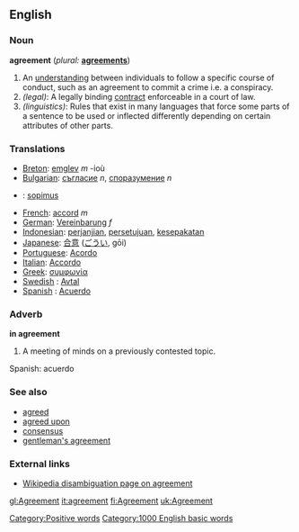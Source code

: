 ==English==

===Noun===
'''agreement'''  (''plural:'' '''[[agreements]]''')
# An [[understanding]] between individuals to follow a specific course of conduct, such as an agreement to commit a crime i.e. a conspiracy.
# ''(legal)'': A legally binding [[contract]] enforceable in a court of law.
# ''(linguistics)'': Rules that exist in many languages that force some parts of a sentence to be used or inflected differently depending on certain attributes of other parts.

=== Translations ===
*[[Breton]]: [[emglev]] ''m'' -ioù
*[[Bulgarian]]: [[съгласие]] ''n'', [[споразумение]] ''n''
*{{fi}}: [[sopimus]]
*[[French]]: [[accord]] ''m''
*[[German]]: [[Vereinbarung]] ''f''
*[[Indonesian]]: [[janji|perjanjian]], [[setuju|persetujuan]], [[sepakat|kesepakatan]]
*[[Japanese]]: [[合意]] ([[ごうい]], gōi)
*[[Portuguese]]: [[Acordo]]
*[[Italian]]: [[Accordo]]
*[[Greek]]: [[συμφωνία]]
*[[Swedish]] : [[Avtal]]
*[[Spanish]] : [[Acuerdo]]

===Adverb===
'''in agreement'''
# A meeting of minds on a previously contested topic.
Spanish: acuerdo

===See also===
*[[agreed]]
*[[agreed upon]]
*[[consensus]]
*[[gentleman's agreement]]

===External links===
*[[w:agreement|Wikipedia disambiguation page on agreement]]

[[Category:Positive words]]
[[Category:1000 English basic words]]

[[gl:Agreement]]
[[it:agreement]]
[[fi:Agreement]]
[[uk:Agreement]]